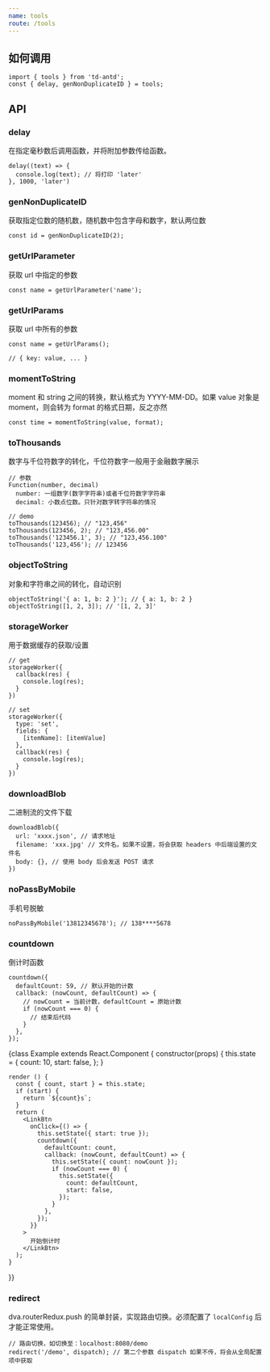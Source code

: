```yaml
---
name: tools
route: /tools
---
```



## 如何调用

```
import { tools } from 'td-antd';
const { delay, genNonDuplicateID } = tools;
```

## API

### delay

在指定毫秒数后调用函数，并将附加参数传给函数。

```
delay((text) => {
  console.log(text); // 将打印 'later'
}, 1000, 'later')
```

### genNonDuplicateID

获取指定位数的随机数，随机数中包含字母和数字，默认两位数

```
const id = genNonDuplicateID(2);
```

### getUrlParameter

获取 url 中指定的参数

```
const name = getUrlParameter('name');
```

### getUrlParams

获取 url 中所有的参数

```
const name = getUrlParams();

// { key: value, ... }
```

### momentToString

moment 和 string 之间的转换，默认格式为 YYYY-MM-DD。如果 value 对象是 moment，则会转为 format 的格式日期，反之亦然

```
const time = momentToString(value, format);
```

### toThousands

数字与千位符数字的转化，千位符数字一般用于金融数字展示

```
// 参数
Function(number, decimal)
  number: 一组数字(数字字符串)或者千位符数字字符串
  decimal: 小数点位数。只针对数字转字符串的情况

// demo
toThousands(123456); // "123,456"
toThousands(123456, 2); // "123,456.00"
toThousands('123456.1', 3); // "123,456.100"
toThousands('123,456'); // 123456
```

### objectToString

对象和字符串之间的转化，自动识别

```
objectToString('{ a: 1, b: 2 }'); // { a: 1, b: 2 }
objectToString([1, 2, 3]); // '[1, 2, 3]'
```

### storageWorker

用于数据缓存的获取/设置

```
// get
storageWorker({
  callback(res) {
    console.log(res);
  }
})

// set
storageWorker({
  type: 'set',
  fields: {
    [itemName]: [itemValue]
  },
  callback(res) {
    console.log(res);
  }
})
```

### downloadBlob

二进制流的文件下载

```
downloadBlob({
  url: 'xxxx.json', // 请求地址
  filename: 'xxx.jpg' // 文件名。如果不设置，将会获取 headers 中后端设置的文件名
  body: {}, // 使用 body 后会发送 POST 请求
})
```

### noPassByMobile

手机号脱敏

```
noPassByMobile('13812345678'); // 138****5678
```

### countdown

倒计时函数

```
countdown({
  defaultCount: 59, // 默认开始的计数
  callback: (nowCount, defaultCount) => {
    // nowCount = 当前计数，defaultCount = 原始计数
    if (nowCount === 0) {
      // 结束后代码
    }
  },
});
```

<Playground>
  {class Example extends React.Component {
    constructor(props) {
      this.state = {
        count: 10,
        start: false,
      };
    }

    render () {
      const { count, start } = this.state;
      if (start) {
        return `${count}s`;
      }
      return (
        <LinkBtn
          onClick={() => {
            this.setState({ start: true });
            countdown({
              defaultCount: count,
              callback: (nowCount, defaultCount) => {
                this.setState({ count: nowCount });
                if (nowCount === 0) {
                  this.setState({
                    count: defaultCount,
                    start: false,
                  });
                }
              },
            });
          }}
        >
          开始倒计时
        </LinkBtn>
      );
    }
  }}
</Playground>

### redirect

dva.routerRedux.push 的简单封装，实现路由切换。必须配置了 `localConfig` 后才能正常使用。

```
// 路由切换，如切换至：localhost:8080/demo
redirect('/demo', dispatch); // 第二个参数 dispatch 如果不传，将会从全局配置项中获取
```